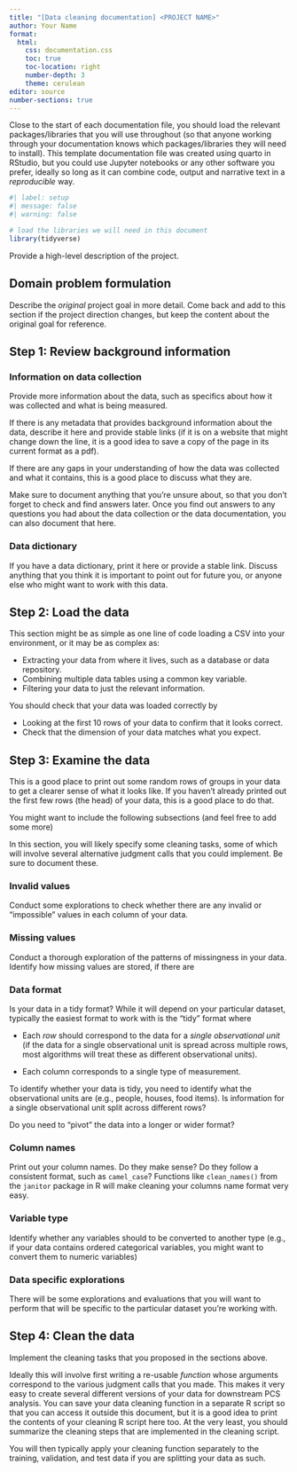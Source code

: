 ```yaml
---
title: "[Data cleaning documentation] <PROJECT NAME>"
author: Your Name
format: 
  html:
    css: documentation.css
    toc: true
    toc-location: right
    number-depth: 3
    theme: cerulean
editor: source
number-sections: true
---
```



Close to the start of each documentation file, you should load the relevant packages/libraries that you will use throughout (so that anyone working through your documentation knows which packages/libraries they will need to install). This template documentation file was created using quarto in RStudio, but you could use Jupyter notebooks or any other software you prefer, ideally so long as it can combine code, output and narrative text in a *reproducible* way. 


```r
#| label: setup
#| message: false
#| warning: false

# load the libraries we will need in this document
library(tidyverse)
```

Provide a high-level description of the project.

## Domain problem formulation

Describe the *original* project goal in more detail. Come back and add to this section if the project direction changes, but keep the content about the original goal for reference.


## Step 1: Review background information {#sec:bg-info}


### Information on data collection 

Provide more information about the data, such as specifics about how it was collected and what is being measured. 

If there is any metadata that provides background information about the data, describe it here and provide stable links (if it is on a website that might change down the line, it is a good idea to save a copy of the page in its current format as a pdf).

If there are any gaps in your understanding of how the data was collected and what it contains, this is a good place to discuss what they are.

Make sure to document anything that you're unsure about, so that you don't forget to check and find answers later. Once you find out answers to any questions you had about the data collection or the data documentation, you can also document that here.


### Data dictionary

If you have a data dictionary, print it here or provide a stable link. Discuss anything that you think it is important to point out for future you, or anyone else who might want to work with this data.


## Step 2: Load the data

This section might be as simple as one line of code loading a CSV into your environment, or it may be as complex as:

- Extracting your data from where it lives, such as a database or data repository.
- Combining multiple data tables using a common key variable.
- Filtering your data to just the relevant information.

You should check that your data was loaded correctly by 


- Looking at the first 10 rows of your data to confirm that it looks correct.
- Check that the dimension of your data matches what you expect.



## Step 3: Examine the data

This is a good place to print out some random rows of groups in your data to get a clearer sense of what it looks like. If you haven't already printed out the first few rows (the head) of your data, this is a good place to do that.

You might want to include the following subsections (and feel free to add some more)

In this section, you will likely specify some cleaning tasks, some of which will involve several alternative judgment calls that you could implement. Be sure to document these.





### Invalid values

Conduct some explorations to check whether there are any invalid or "impossible" values in each column of your data.




### Missing values

Conduct a thorough exploration of the patterns of missingness in your data. Identify how missing values are stored, if there are


### Data format

Is your data in a tidy format? While it will depend on your particular dataset, typically the easiest format to work with is the "tidy" format where


- Each *row* should correspond to the data for a *single observational unit* (if the data for a single observational unit is spread across multiple rows, most algorithms will treat these as different observational units). 

- Each column corresponds to a single type of measurement. 

To identify whether your data is tidy, you need to identify what the observational units are (e.g., people, houses, food items). Is information for a single observational unit split across different rows? 

Do you need to "pivot" the data into a longer or wider format?

### Column names

Print out your column names. Do they make sense? Do they follow a consistent format, such as `camel_case`? Functions like `clean_names()` from the `janitor` package in R will make cleaning your columns name format very easy.


### Variable type

Identify whether any variables should to be converted to another type (e.g., if your data contains ordered categorical variables, you might want to convert them to numeric variables)


### Data specific explorations

There will be some explorations and evaluations that you will want to perform that will be specific to the particular dataset you're working with. 


## Step 4: Clean the data

Implement the cleaning tasks that you proposed in the sections above. 

Ideally this will involve first writing a re-usable *function* whose arguments correspond to the various judgment calls that you made. This makes it very easy to create several different versions of your data for downstream PCS analysis. You can save your data cleaning function in a separate R script so that you can access it outside this document, but it is a good idea to print the contents of your cleaning R script here too. At the very least, you should summarize the cleaning steps that are implemented in the cleaning script. 

You will then typically apply your cleaning function separately to the training, validation, and test data if you are splitting your data as such.





